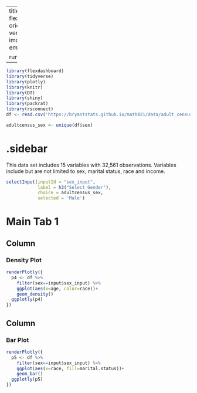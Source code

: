 
---
title: "Adult Census"
output: 
  flexdashboard::flex_dashboard:
    orientation: columns
    vertical_layout: fill
    logo: image1.png
    source_code: embed
    social: menu

runtime: shiny
---

```r
library(flexdashboard)
library(tidyverse)
library(plotly)
library(knitr)
library(DT)
library(shiny)
library(packrat)
library(rsconnect)
df <- read.csv('https://bryantstats.github.io/math421/data/adult_census.csv')

adultcensus_sex <- unique(df$sex)
```

{.sidebar}
=======================================================================

This data set includes 15 variables with 32,561 observations. Variables include but are not limited to sex, marital status, race and income. 

```r
selectInput(inputId = "sex_input",
            label = h3("Select Gender"),
            choice = adultcensus_sex,
            selected = 'Male')
```

Main Tab 1
=======================================================================

Column {data-width=500}
-----------------------------------------------------------------------

### Density Plot

```r
renderPlotly({
  p4 <- df %>% 
    filter(sex==input$sex_input) %>% 
    ggplot(aes(x=age, color=race))+
    geom_density()
  ggplotly(p4)
})
```

Column {data-width=500}
-----------------------------------------------------------------------

### Bar Plot

```r
renderPlotly({
  p5 <- df %>% 
    filter(sex==input$sex_input) %>% 
    ggplot(aes(x=race, fill=marital.status))+
    geom_bar()
  ggplotly(p5)
})
```
